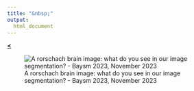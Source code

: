 ```yaml
---
title: "&nbsp;"
output: 
  html_document
---
```


[**<**](/Rmarkdowns/ConferencesAndTalks.html)

![A rorschach brain image: what do you see in our image segmentation? - Baysm 2023, November 2023](../images/Potts2.png)
